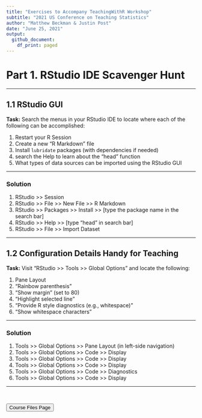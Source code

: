 ```yaml
---
title: "Exercises to Accompany TeachingWithR Workshop"
subtitle: "2021 US Conference on Teaching Statistics"
author: "Matthew Beckman & Justin Post"
date: "June 25, 2021"
output:
  github_document:
    df_print: paged
---
```



# Part 1. RStudio IDE Scavenger Hunt

<hr>

## 1.1 RStudio GUI 

**Task:** Search the menus in your RStudio IDE to locate where each of the following can be accomplished: 

1. Restart your R Session
#. Create a new "R Markdown" file 
#. Install `lubridate` packages (with dependencies if needed)
#. search the Help to learn about the "head" function
#. What types of data sources can be imported using the RStudio GUI

<hr>

### Solution

1. RStudio >> Session 
#. RStudio >> File >> New File >> R Markdown
#. RStudio >> Packages >> Install >> [type the package name in the search bar]
#. RStudio >> Help >> [type "head" in search bar]
#. RStudio >> File >> Import Dataset 

<hr>


## 1.2 Configuration Details Handy for Teaching

**Task:** Visit "RStudio >> Tools >> Global Options" and locate the following: 

1. Pane Layout
#. "Rainbow parenthesis"
#. "Show margin" (set to 80)
#. "Highlight selected line"
#. "Provide R style diagnostics (e.g., whitespace)"
#. "Show whitespace characters" 

<hr>

### Solution

1. Tools >> Global Options >> Pane Layout (in left-side navigation)
#. Tools >> Global Options >> Code >> Display 
#. Tools >> Global Options >> Code >> Display
#. Tools >> Global Options >> Code >> Display
#. Tools >> Global Options >> Code >> Diagnostics
#. Tools >> Global Options >> Code >> Display

<hr>


<br>

<a href = "https://jbpost2.github.io/TeachingWithR/CourseFiles.html"><button type="button">Course Files Page</button></a> 


